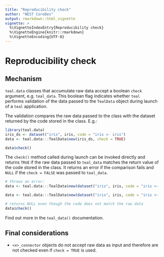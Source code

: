 ```yaml
---
title: "Reproducibility check"
author: "NEST CoreDev"
output: rmarkdown::html_vignette
vignette: >
  %\VignetteIndexEntry{Reproducibility check}
  %\VignetteEngine{knitr::rmarkdown}
  %\VignetteEncoding{UTF-8}
---
```


# Reproducibility check

## Mechanism

`teal.data` classes that accumulate raw data accept a boolean `check` argument, e.g. `teal_data`. This boolean
flag indicates whether `teal` performs validation of the data passed to the `TealData` object during launch of a
`teal` application.

The validation compares the raw data passed to the class with the dataset returned by the code stored in the class.
E.g.:

```r
library(teal.data)
iris_ds <- dataset("iris", iris, code = "iris <- iris")
data <- teal.data:::TealData$new(iris_ds, check = TRUE)

data$check()
```

The `check()` method called during launch can be invoked directly and returns `TRUE` if the raw data passed
to `teal_data` matches the return value of the code stored in the class. It returns an error if the comparison
fails and `NULL` if the `check = FALSE` was passed to `teal_data`.

```r
# throws an error:
data <- teal.data:::TealData$new(dataset("iris", iris, code = "iris <- mtcars"), check = TRUE)

data <- teal.data:::TealData$new(dataset("iris", iris, code = "iris <- mtcars"), check = FALSE)

# returns NULL even though the code does not match the raw data
data$check()
```

Find out more in the `teal_data()` documentation.

## Final considerations
- `<x>_connector` objects do not accept raw data as input and therefore are not checked even if `check = TRUE` is used.
